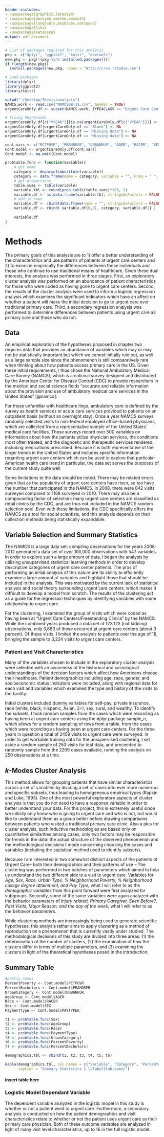 ```yaml
---
header-includes:
- \usepackage{graphicx,latexsym}
- \usepackage{amssymb,amsthm,amsmath}
- \usepackage{longtable,booktabs,setspace}
- \usepackage{tikz}
- \usepackage{setspace}
output: pdf_document
---
```

\doublespacing
```r
# List of packages required for this analysis
pkg <- c("dplyr", "ggplot2", "knitr", "devtools")
new.pkg <- pkg[!(pkg %in% installed.packages())]
if (length(new.pkg))
  install.packages(new.pkg, repos = "http://cran.rstudio.com")

# Load packages
library(dplyr)
library(ggplot2)
library(knitr)
```
```r
setwd("~/Desktop/Thesis/analysis")
NAMCS.work <- read.csv("NAMCS08-11.csv", header = TRUE)
urgentCareOnly.df <- subset(NAMCS.work, TYPE4CLASS == "Urgent Care Center/Freestanding Clinic")

# fixing NAs/blanks
urgentCareOnly.df[c("VYEAR")][is.na(urgentCareOnly.df[c("VYEAR")])] <- 2011
urgentCareOnly.df[urgentCareOnly.df == "Blank"] <- NA
urgentCareOnly.df[urgentCareOnly.df == "Missing Data"] <- NA
urgentCareOnly.df[urgentCareOnly.df == "Missing data"] <- NA
```
```r

cont.vars <- c("PCTPOVR", "PBAMORER", "URBANRUR", "AGER", "RACER", "SEX", "PAYTYPER")
Cont.model <- urgentCareOnly.df[cont.vars]
Cont.model <- na.omit(Cont.model)

```
```r

probtable.func <- function(variable){
    # get name
    category <- deparse(substitute(variable))
    category <- data.frame(name = category, variable = "", Freq = " ", stringsAsFactors = FALSE)
    # get proportions
    table.sums <- table(variable)
    variable.tbl <- round(prop.table(table.sums)*100, 2)
    variable.df <- as.data.frame(variable.tbl, stringsAsFactors = FALSE)
    # add id rows
    variable.df <- cbind(data.frame(name = "", stringsAsFactors = FALSE), variable.df)
    variable.df <- rbind( variable.df[0,0], category, variable.df[] )
    
    variable.df
}

```


# Methods

The primary goals of this analysis are to 1) offer a better understanding of the characteristics and use patterns of patients at urgent care centers and 2) to examine empirically the differences between these individuals and those who continue to use traditional means of healthcare. Given these dual interests, the analysis was performed in three stages. First, an exploratory cluster analysis was performed on an abundance of patient characteristics for those who were coded as having gone to urgent care centers. Second, the results of the cluster analysis were used to inform a logistic regression analysis which examines the significant indicators which have an affect on whether a patient will make the initial decision to go to urgent care over traditional primary care. Third, a secondary regression analysis was performed to determine differences between patients using urgent care as primary care and those who do not. 

## Data

An empirical exploration of the hypotheses proposed in chapter two requires data that provides an abundance of variables which may or may not be statistically important but which we cannot initially rule out, as well as a large sample size since the phenomenon is still comparatively rare when thinking about how patients access primary care in the US. Given these initial requirements, I thus chose the National Ambulatory Medical Care Survey (NAMCS), which is a national survey designed and distributed by the American Center for Disease Control (CDC) to provide researchers in the medical and social science fields "accurate and reliable information about the provision and use of ambulatory medical care services in the United States" [@namcs]. 

For those unfamiliar with healthcare lingo, ambulatory care is defined by the survey as health services or acute care services provided to patients on an outpatient basis (without an overnight stay). Once a year NAMCS surveys randomly selected visits to non-federal employed office-based physicians, which are collected from a representative sample of the United States' medical care facilities. These surveys record over 500 variables on information about how the patients utilize physician services, the conditions most often treated, and the diagnostic and therapeutic services rendered, including medications prescribed. Because it is both representative of the larger trends in the United States and includes specific information regarding urgent care centers which can be used to explore that particular American health care trend in particular, the data set serves the purposes of the current study quite well.  

Some limitations to the data should be noted. There may be related errors given that as the popularity of urgent care centers have risen, so too have the number that participated in the NAMCS. In 2008, there were 842 visits surveyed compared to 1168 surveyed in 2010. There may also be a compounding factor of selection: many urgent care centers are classified as retail clinics by the CDC, and are thus not included in the NAMCS random selection pool. Even with these limitations, the CDC specifically offers the NAMCS as a tool for social scientists, and this analysis depends on their collection methods being statistically expandable. 


## Variable Selection and Summary Statistics

The NAMCS is a large data set: compiling observations for the years 2008-2012 generated a data set of over 100,000 observations with 547 variables. In order to explore such a large amount of data, I began the analysis by utilizing unsupervised statistical learning methods in order to develop descriptive categories of urgent care center patients. The pros of performing an initial analysis of this nature are its ability to efficiently examine a large amount of variables and highlight those that should be included in the analysis. This was motivated by the current lack of statistical analysis and social theory surrounding urgent care centers, which makes it difficult to develop a model from scratch. The results of the clustering act as a guide for the regression techniques by identifying variables with some relationship to urgent care.

For the clustering, I examined the group of visits which were coded as having been at "Urgent Care Centers/Freestanding Clinics" by the NAMCS. While the combined years produced a data set of 123,123 (not kidding) observations, only 3,863 of those occurred at urgent care centers (about 3 percent). Of these visits, I limited the analysis to patients over the age of 18, bringing the sample to 3,224 visits to urgent care centers.

### Patient and Visit Characteristics

Many of the variables chosen to include in the exploratory cluster analysis were selected with an awareness of the historical and sociological understandings of the decision factors which affect how Americans choose their healthcare. Patient demographics including age, race, gender, and socioeconomic status indicators were included, along with regional data for each visit and variables which examined the type and history of the visits to the facility. 


Initial clusters included dummy variables for self-pay, private insurance, race (white, black, Hispanic, Asian, 2+), sex, rural, and wealthy. To identify the subsets, I took random samples from the cases which were recording as having been at urgent care centers using the dplyr package sample_n, which allows for a random sampling of rows from a table. from the cases which were recording as having been at urgent care centers. For the three years in question a total of 2459 visits to urgent care were surveyed. In order to get workable training data for the unsupervised clustering, I set aside a random sample of 250 visits for test data, and proceeded to randomly sample from the 2209 cases available, running the analysis on 250 observations at a time. 


## *k*-Modes Cluster Analysis

This method allows for grouping patients that have similar characteristics across a set of variables by dividing a set of cases into ever more numerous and specific subsets, thus leading to homogeneous empirical types (Rapkin and Luke, 1993). One of the most powerful exploratory aspects of cluster analysis is that you do not need to have a response variable in order to better understand your data. For this project, this is extremely useful since we initially only know who is going to urgent care and who is not, but would like to understand them as a group better before drawing comparisons between patients who visited a traditional primary care clinic. Also a plus for cluster analysis, such inductive methodologies are based only on quantitative similarities among cases, only two factors may be responsible for trends in the data: the actual structure of the observed phenomenon and the methodological decisions I made concerning choosing the cases and variables (including the statistical method used to identify subsets). 

Because I am interested in two somewhat distinct aspects of the patients of Urgent Care-- both their demographics and their patterns of use -- The clustering was performed in two batches of parameters which aimed to help us understand the two different side to a visit to urgent care. Variables for *Age, Sex, Race, Urban Type, % Neighborhood Poverty, % Neighborhood college degree attainment, and Pay Type*, what I will refer to as the *demographic variables* from this point forward were first analyzed for subgroups. Secondly, some of the same variables were again analyzed with the behavior parameters of *Injury related, Primary Caregiver, Seen Before?, Past Visits, Major Reason, and the day of the week*, what I will refer to as the *behavior parameters*. 

While clustering methods are increasingly being used to generate scientific hypotheses, this analysis rather aims to apply clustering as a method of reproduction on a phenomenon that is currently vastly under studied. The methodological decisions of this study are divided into three areas: (1) the determination of the number of clusters, (2) the examination of how the clusters differ in terms of multiple parameters, and (3) examining the clusters in light of the theoretical hypotheses posed in the introduction. 


\newpage 
## Summary Table
```r
#pretty names
PercentPoverty <- Cont.model$PCTPOVR
PercentBachelors <- Cont.model$PBAMORER
UrbanCategory <- Cont.model$URBANRUR
AgeGroup <- Cont.model$AGER
Race <- Cont.model$RACER
Sex <- Cont.model$SEX
PaymentType <- Cont.model$PAYTYPER

t1 <- probtable.func(Sex) 
t2 <- probtable.func(AgeGroup)
t3 <- probtable.func(Race)
t4 <- probtable.func(PaymentType)
t5 <- probtable.func(UrbanCategory)
t6 <- probtable.func(PercentPoverty)
t7 <- probtable.func(PercentBachelors) 

demographics.tbl <- rbind(t1, t2, t3, t4, t5, t6)

```

\singlespacing
```r
kable(demographics.tbl, col.names = c("Variable", "Category", "Percentage"),
      caption = "Summary Statistics 1 \\label{tab:sums}")
```

#### insert table here


### Logistic Model Dependant Variable
\doublespacing
The dependent variable analyzed in the logistic model in this study is whether or not a patient went to urgent care. Furthermore, a secondary analysis is conducted on how the patient demographics and visit characteristics relate to whether or not the patient uses urgent care as their primary care physician. Both of these outcome variables are analyzed in light of many visit level characteristics, up to 16 in the full logistic model. 


